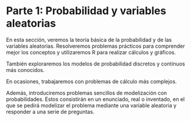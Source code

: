 
# Parte 1: Probabilidad y variables aleatorias

En esta sección, veremos la teoría básica de la probabilidad y de las variables aleatorias. Resolveremos problemas prácticos para comprender mejor los conceptos y utilizaremos R para realizar cálculos y gráficos.

También exploraremos los modelos de probabilidad discretos y continuos más conocidos.

En ocasiones, trabajaremos con problemas de cálculo más complejos.

Además, introduciremos problemas sencillos de modelización con probabilidades. Estos consistirán en un enunciado, real o inventado, en el que se pedirá modelizar el problema mediante una variable aleatoria y responder a una serie de preguntas.